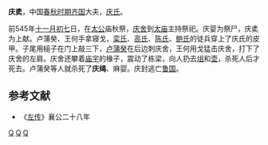 {{模板:Infobox 先秦人物
|名称= 庆奊
|姓=[[姜姓|姜]]
|氏=[[庆氏|庆]]
|名=奊
|字=
|别名=
|别字=
|谥号=
|时代=春秋
|国家=[[姜齐|齐]] 
|兄弟=
|出生=
|逝世日期=前545年
|父=
}}
'''庆奊'''{{BD||？|前545年||catIdx=Q}}，中国[[春秋时期|春秋时期]][[齐国|齐国]]大夫，[[庆氏|庆氏]]。 

前545年[[十一月初七|十一月初七]]日，在[[太公|太公]]庙秋祭，[[庆舍|庆舍]]到[[太庙|太庙]]主持祭祀。庆婴为祭尸，庆奊为上献。卢蒲癸、王何手拿寝戈，[[栾氏|栾氏]]、[[高氏|高氏]]、[[陈氏|陈氏]]、[[鲍氏|鲍氏]]的徒兵穿上了庆氏的皮甲。子尾用槌子在门上敲三下，[[卢蒲癸|卢蒲癸]]在后边刺庆舍，王何用戈猛击庆舍，打下了庆舍的左肩。庆舍还攀着[[庙宇|庙宇]]的椽子，震动了栋梁，向人扔去[[俎|俎]]和[[壶|壶]]，杀死人后才死去。卢蒲癸等人就杀死了'''庆绳'''、麻婴。庆封逃亡[[鲁国|鲁国]]。

==参考文献==
*《[[左传|左传]]》襄公二十八年

[[Category:齐国人|Q]]
[[Category:春秋战国政治人物|Q]]
[[Category:春秋人|Q]]
